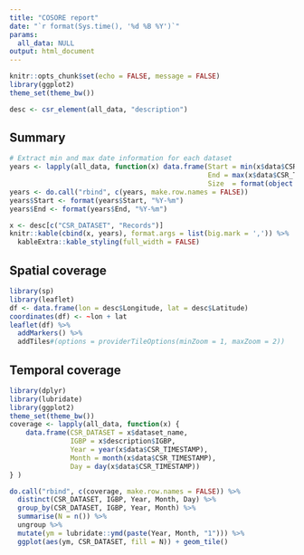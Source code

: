 ```yaml
---
title: "COSORE report"
date: "`r format(Sys.time(), '%d %B %Y')`"
params:
  all_data: NULL
output: html_document
---
```


```r
knitr::opts_chunk$set(echo = FALSE, message = FALSE)
library(ggplot2)
theme_set(theme_bw())

desc <- csr_element(all_data, "description")

```

## Summary

```r
# Extract min and max date information for each dataset
years <- lapply(all_data, function(x) data.frame(Start = min(x$data$CSR_TIMESTAMP),
                                                 End = max(x$data$CSR_TIMESTAMP),
                                                 Size  = format(object.size(x), "Mb")))
years <- do.call("rbind", c(years, make.row.names = FALSE))
years$Start <- format(years$Start, "%Y-%m")
years$End <- format(years$End, "%Y-%m")

x <- desc[c("CSR_DATASET", "Records")]
knitr::kable(cbind(x, years), format.args = list(big.mark = ',')) %>% 
  kableExtra::kable_styling(full_width = FALSE)
```

## Spatial coverage

```r
library(sp)
library(leaflet)
df <- data.frame(lon = desc$Longitude, lat = desc$Latitude)
coordinates(df) <- ~lon + lat
leaflet(df) %>% 
  addMarkers() %>% 
  addTiles#(options = providerTileOptions(minZoom = 1, maxZoom = 2))
```

## Temporal coverage

```r
library(dplyr)
library(lubridate)
library(ggplot2)
theme_set(theme_bw())
coverage <- lapply(all_data, function(x) {
    data.frame(CSR_DATASET = x$dataset_name,
               IGBP = x$description$IGBP,
               Year = year(x$data$CSR_TIMESTAMP), 
               Month = month(x$data$CSR_TIMESTAMP),
               Day = day(x$data$CSR_TIMESTAMP))
} )

do.call("rbind", c(coverage, make.row.names = FALSE)) %>% 
  distinct(CSR_DATASET, IGBP, Year, Month, Day) %>% 
  group_by(CSR_DATASET, IGBP, Year, Month) %>% 
  summarise(N = n()) %>% 
  ungroup %>% 
  mutate(ym = lubridate::ymd(paste(Year, Month, "1"))) %>% 
  ggplot(aes(ym, CSR_DATASET, fill = N)) + geom_tile()
```

